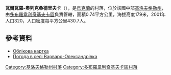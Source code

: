 {{coord|48|23|31|N|31|8|20|E|scale:100000_region:UA|display=title}}

'''瓦爾瓦羅-奧列克桑德里夫卡'''（{{lang-uk|Варваро-Олександрівка}}），是[[烏克蘭|烏克蘭]]的村落，位於該國中部[[基洛夫格勒州|基洛夫格勒州]]，由[[多布羅韋利奇基夫卡區|多布羅韋利奇基夫卡區]]負責管轄，面積0.74平方公里，海拔高度179米，2001年人口320，人口密度每平方公里430.7人。

==參考資料==
*[http://gska2.rada.gov.ua/pls/z7502/A005?rdat1=11.11.2008&rf7571=16608 Облікова картка]{{dead link|date=2018年3月 |bot=InternetArchiveBot |fix-attempted=yes }}
* [http://weather.in.ua/ua/kirovogradskaja/2532 Погода в селі Варваро-Олександрівка] {{Wayback|url=http://weather.in.ua/ua/kirovogradskaja/2532 |date=20160305100410 }}

{{DEFAULTSORT:Варваро-Олександрівка}}
[[Category:基洛夫格勒州村落|Category:基洛夫格勒州村落]]
[[Category:多布羅韋利奇基夫卡區村落|Category:多布羅韋利奇基夫卡區村落]]


{{Kirovohrad-geo-stub}}